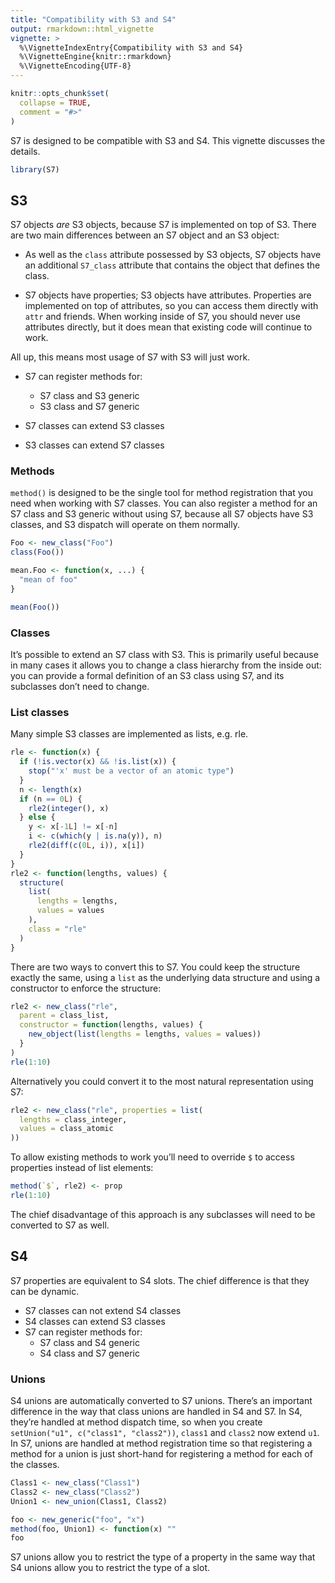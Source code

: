 ```yaml
---
title: "Compatibility with S3 and S4"
output: rmarkdown::html_vignette
vignette: >
  %\VignetteIndexEntry{Compatibility with S3 and S4}
  %\VignetteEngine{knitr::rmarkdown}
  %\VignetteEncoding{UTF-8}
---
```


```r
knitr::opts_chunk$set(
  collapse = TRUE,
  comment = "#>"
)
```

S7 is designed to be compatible with S3 and S4.
This vignette discusses the details.

```r
library(S7)
```

## S3

S7 objects *are* S3 objects, because S7 is implemented on top of S3.
There are two main differences between an S7 object and an S3 object:

-   As well as the `class` attribute possessed by S3 objects, S7 objects have an additional `S7_class` attribute that contains the object that defines the class.

-   S7 objects have properties; S3 objects have attributes.
    Properties are implemented on top of attributes, so you can access them directly with `attr` and friends.
    When working inside of S7, you should never use attributes directly, but it does mean that existing code will continue to work.

All up, this means most usage of S7 with S3 will just work.

-   S7 can register methods for:

    -   S7 class and S3 generic
    -   S3 class and S7 generic

-   S7 classes can extend S3 classes

-   S3 classes can extend S7 classes

### Methods

`method()` is designed to be the single tool for method registration that you need when working with S7 classes.
You can also register a method for an S7 class and S3 generic without using S7, because all S7 objects have S3 classes, and S3 dispatch will operate on them normally.

```r
Foo <- new_class("Foo")
class(Foo())

mean.Foo <- function(x, ...) {
  "mean of foo"
}

mean(Foo())
```

### Classes

It's possible to extend an S7 class with S3.
This is primarily useful because in many cases it allows you to change a class hierarchy from the inside out: you can provide a formal definition of an S3 class using S7, and its subclasses don't need to change.

### List classes

Many simple S3 classes are implemented as lists, e.g. rle.

```r
rle <- function(x) {
  if (!is.vector(x) && !is.list(x)) {
    stop("'x' must be a vector of an atomic type")
  }
  n <- length(x)
  if (n == 0L) {
    rle2(integer(), x)
  } else {
    y <- x[-1L] != x[-n]
    i <- c(which(y | is.na(y)), n)
    rle2(diff(c(0L, i)), x[i])
  }
}
rle2 <- function(lengths, values) {
  structure(
    list(
      lengths = lengths,
      values = values
    ),
    class = "rle"
  )
}
```

There are two ways to convert this to S7.
You could keep the structure exactly the same, using a `list` as the underlying data structure and using a constructor to enforce the structure:

```r
rle2 <- new_class("rle",
  parent = class_list,
  constructor = function(lengths, values) {
    new_object(list(lengths = lengths, values = values))
  }
)
rle(1:10)
```

Alternatively you could convert it to the most natural representation using S7:

```r
rle2 <- new_class("rle", properties = list(
  lengths = class_integer,
  values = class_atomic
))
```

To allow existing methods to work you'll need to override `$` to access properties instead of list elements:

```r
method(`$`, rle2) <- prop
rle(1:10)
```

The chief disadvantage of this approach is any subclasses will need to be converted to S7 as well.

## S4

S7 properties are equivalent to S4 slots.
The chief difference is that they can be dynamic.

-   S7 classes can not extend S4 classes
-   S4 classes can extend S3 classes
-   S7 can register methods for:
    -   S7 class and S4 generic
    -   S4 class and S7 generic

### Unions

S4 unions are automatically converted to S7 unions.
There's an important difference in the way that class unions are handled in S4 and S7.
In S4, they're handled at method dispatch time, so when you create `setUnion("u1", c("class1", "class2"))`, `class1` and `class2` now extend `u1`.
In S7, unions are handled at method registration time so that registering a method for a union is just short-hand for registering a method for each of the classes.

```r
Class1 <- new_class("Class1")
Class2 <- new_class("Class2")
Union1 <- new_union(Class1, Class2)

foo <- new_generic("foo", "x")
method(foo, Union1) <- function(x) ""
foo
```

S7 unions allow you to restrict the type of a property in the same way that S4 unions allow you to restrict the type of a slot.
